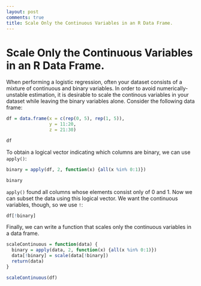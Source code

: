 ```yaml
---
layout: post
comments: true
title: Scale Only the Continuous Variables in an R Data Frame.
---
```


# Scale Only the Continuous Variables in an R Data Frame.

When performing a logistic regression, often your dataset consists of a mixture of continuous and binary variables. In order to avoid numerically-unstable estimation, it is desirable to scale the continous variables in your dataset while leaving the binary variables alone. Consider the following data frame:

```r
df = data.frame(x = c(rep(0, 5), rep(1, 5)), 
                y = 11:20, 
                z = 21:30)

df
```

To obtain a logical vector indicating which columns are binary, we can use `apply()`:

```r
binary = apply(df, 2, function(x) {all(x %in% 0:1)})

binary
```

`apply()` found all columns whose elements consist only of 0 and 1. Now we can subset the data using this logical vector. We want the continuous variables, though, so we use `!`:

```r
df[!binary]
```

Finally, we can write a function that scales only the continuous variables in a data frame.

```r
scaleContinuous = function(data) {
  binary = apply(data, 2, function(x) {all(x %in% 0:1)}) 
  data[!binary] = scale(data[!binary])
  return(data)
}

scaleContinuous(df)
```